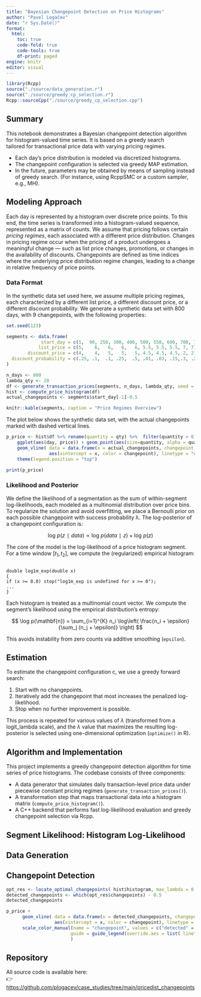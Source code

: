 ```yaml
---
title: "Bayesian Changepoint Detection on Price Histograms"
author: "Pavel Logačev"
date: "r Sys.Date()"
format:
  html:
    toc: true
    code-fold: true
    code-tools: true
    df-print: paged
engine: knitr
editor: visual
---
```


```r
library(Rcpp)
source("./source/data_generation.r")
source("./source/greedy_cp_selection.r")
Rcpp::sourceCpp("./source/greedy_cp_selection.cpp")
```

## Summary

This notebook demonstrates a Bayesian changepoint detection algorithm for histogram-valued time series. It is based on a greedy search  
tailored for transactional price data with varying pricing regimes.

-   Each day’s price distribution is modeled via discretized histograms.
-   The changepoint configuration is selected via greedy MAP estimation.
-   In the future, parameters may be obtained by means of sampling instead of greedy search. (For instance, using RcppSMC or a custom sampler, e.g., MH).

## Modeling Approach

Each day is represented by a histogram over discrete price points. To this end, the time series is transformed into a histogram-valued sequence, 
represented as a matrix of counts.
We assume that pricing follows certain *pricing regimes*, each associated with a different price distribution. Changes in pricing regime occur when 
the pricing of a product undergoes a meaningful change — such as list price changes, promotions, or changes in the availability of discounts.
Changepoints are defined as time indices where the underlying price distribution regime changes, leading to a change in relative frequency of price points.


### Data Format

In the synthetic data set used here, we assume multiple pricing regimes, each characterized by a different list price, a different discount price, or 
a different discount probability. We generate a synthetic data set with 800 days, with 9 changepoints, with the following properties:

```r
set.seed(123)

segments <- data.frame(
             start_day = c(1,  90, 250, 300, 400, 500, 550, 600, 700, 750),
            list_price = c(5,    6,   6,   6,   6, 5.5, 5.5, 5.5, 7, 7),
        discount_price = c(4,    4,   5,   5,   5, 4.5, 4.5, 4.5, 2, 2),
  discount_probability = c(.25, .1,  .1, .25,  .5, .01, .03, .15,.3, .25)
)

n_days <- 800
lambda_qty <- 20
df <- generate_transaction_prices(segments, n_days, lambda_qty, seed = 123)
hist <- compute_price_histogram(df)
actual_changepoints <- segments$start_day[-1]-0.5

knitr::kable(segments, caption = "Price Regimes Overview")
```

The plot below shows the synthetic data set, with the actual changepoints marked with dashed vertical lines.

```r
p_price <- hist$df %>% rename(quantity = qty) %>%  filter(quantity > 0) %>%
    ggplot(aes(day, price)) + geom_point(aes(size=quantity, alpha = quantity)) + 
    geom_vline( data = data.frame(x = actual_changepoints, changepoint = "actual"),
                aes(xintercept = x, color = changepoint), linetype = "dashed") + theme_bw() +
    theme(legend.position = "top") 

print(p_price)
```

### Likelihood and Posterior

We define the likelihood of a segmentation as the sum of within-segment log-likelihoods, each modeled as a multinomial distribution over price bins.
To regularize the solution and avoid overfitting, we place a Bernoulli prior on each possible changepoint with success probability λ.
The log-posterior of a changepoint configuration is:

$$
 \text{log}~p(z∣data) \propto \text{log}~p(data∣z) + \text{log}~p(z)
$$


The core of the model is the log-likelihood of a price histogram segment. 
For a time window $[t_1, t_2]$, we compute the (regularized) empirical histogram:

```{=html}
<pre><code class="language-cpp">
double log1m_exp(double x)
{
if (x >= 0.0) stop("log1m_exp is undefined for x >= 0");
...
}
</code></pre>
```

Each histogram is treated as a multinomial count vector. We compute the segment's likelihood using the empirical distribution’s entropy:

$$
\log p(\mathbf{n}) = \sum_{i=1}^{K} n_i \log\left( \frac{n_i + \epsilon}{\sum_j (n_j + \epsilon)} \right)
$$

This avoids instability from zero counts via additive smoothing (`epsilon`).



## Estimation

To estimate the changepoint configuration c, we use a greedy forward search:

1.  Start with no changepoints.
2.  Iteratively add the changepoint that most increases the penalized log-likelihood.
3.  Stop when no further improvement is possible.

This process is repeated for various values of $\lambda$ (transformed from a logit_lambda scale), and the $\lambda$ value that maximizes the resulting log-posterior is selected using one-dimensional optimization (`optimize()` in R).

## Algorithm and Implementation

This project implements a greedy changepoint detection algorithm for time series of price histograms. The codebase consists of three components:

-   A data generator that simulates daily transaction-level price data under piecewise constant pricing regimes (`generate_transaction_prices()`).
-   A transformation step that maps transactional data into a histogram matrix (`compute_price_histogram()`).
-   A C++ backend that performs fast log-likelihood evaluation and greedy changepoint selection via Rcpp.

## Segment Likelihood: Histogram Log-Likelihood

## Data Generation


## Changepoint Detection

```r
opt_res <- locate_optimal_changepoints( hist$histogram, max_lambda = 0.3 )
detected_changepoints <- which(opt_res$changepoints) - 0.5
detected_changepoints
```

```r
p_price +
      geom_vline( data = data.frame(x = detected_changepoints, changepoint = "detected"),
                  aes(xintercept = x, color = changepoint), linetype = "dashed") +
      scale_color_manual(name = "changepoint", values = c("detected" = "blue", "actual" = "red"),
                        guide = guide_legend(override.aes = list( linetype = "solid", size = 1))
                        )
```

## Repository

All source code is available here:\
👉 <https://github.com/plogacev/case_studies/tree/main/pricedist_changepoints>